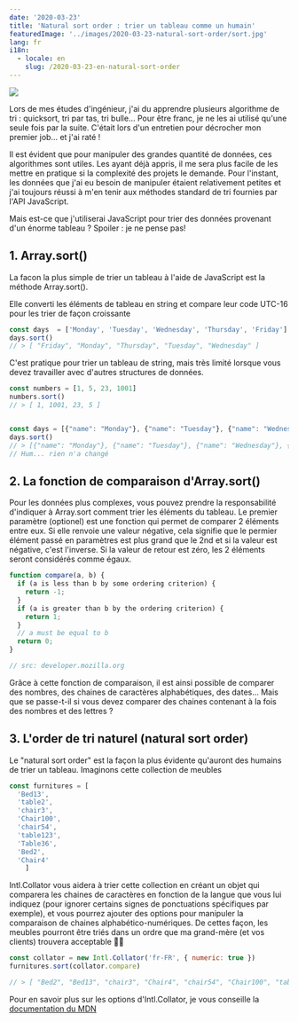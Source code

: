 ```yaml
---
date: '2020-03-23'
title: 'Natural sort order : trier un tableau comme un humain'
featuredImage: '../images/2020-03-23-natural-sort-order/sort.jpg'
lang: fr
i18n:
  - locale: en
    slug: /2020-03-23-en-natural-sort-order
---
```


<Image align="right" caption="Photo par Brooke Lark sur Unsplash">

![](../images/2020-03-23-natural-sort-order/sort.jpg)

</Image>

Lors de mes études d'ingénieur, j'ai du apprendre plusieurs algorithme de tri : quicksort, tri par tas, tri bulle... Pour être franc, je ne les ai utilisé qu'une seule fois par la suite. C'était lors d'un entretien pour décrocher mon premier job... et j'ai raté !

Il est évident que pour manipuler des grandes quantité de données, ces algorithmes sont utiles. Les ayant déjà appris, il me sera plus facile de les mettre en pratique si la complexité des projets le demande. Pour l'instant, les données que j'ai eu besoin de manipuler étaient relativement petites et j'ai toujours réussi à m'en tenir aux méthodes standard de tri fournies par l'API JavaScript.

Mais est-ce que j'utiliserai JavaScript pour trier des données provenant d'un énorme tableau ? Spoiler : je ne pense pas!

## 1. Array.sort()

La facon la plus simple de trier un tableau à l'aide de JavaScript est la méthode Array.sort().

Elle converti les éléments de tableau en string et compare leur code UTC-16 pour les trier de façon croissante

```js
const days  = ['Monday', 'Tuesday', 'Wednesday', 'Thursday', 'Friday']
days.sort()
// > [ "Friday", "Monday", "Thursday", "Tuesday", "Wednesday" ]
```

C'est pratique pour trier un tableau de string, mais très limité lorsque vous devez travailler avec d'autres structures de données.

```js
const numbers = [1, 5, 23, 1001]
numbers.sort()
// > [ 1, 1001, 23, 5 ]


const days = [{"name": "Monday"}, {"name": "Tuesday"}, {"name": "Wednesday"}, {"name": "Thursday"}, {"name": "Friday"}]
days.sort()
// > [{"name": "Monday"}, {"name": "Tuesday"}, {"name": "Wednesday"}, {"name": "Thursday"}, {"name": "Friday"}]
// Hum... rien n'a changé
```

## 2. La fonction de comparaison d'Array.sort()

Pour les données plus complexes, vous pouvez prendre la responsabilité d'indiquer à Array.sort comment trier les éléments du tableau. Le premier paramètre (optionel) est une fonction qui permet de comparer 2 éléments entre eux. Si elle renvoie une valeur négative, cela signifie que le permier élément passé en paramètres est plus grand que le 2nd et si la valeur est négative, c'est l'inverse. Si la valeur de retour est zéro, les 2 éléments seront considérés comme égaux.

```js
function compare(a, b) {
  if (a is less than b by some ordering criterion) {
    return -1;
  }
  if (a is greater than b by the ordering criterion) {
    return 1;
  }
  // a must be equal to b
  return 0;
}

// src: developer.mozilla.org
```

Grâce à cette fonction de comparaison, il est ainsi possible de comparer des nombres, des chaines de caractères alphabétiques, des dates... Mais que se passe-t-il si vous devez comparer des chaines contenant à la fois des nombres et des lettres ?

## 3. L'order de tri naturel (natural sort order)

Le "natural sort order" est la façon la plus évidente qu'auront des humains de trier un tableau. Imaginons cette collection de meubles
```js
const furnitures = [
  'Bed13',
  'table2',
  'chair3',
  'Chair100',
  'chair54',
  'table123',
  'Table36',
  'Bed2',
  'Chair4'
    ]
```

Intl.Collator vous aidera à trier cette collection en créant un objet qui comparera les chaines de caractères en fonction de la langue que vous lui indiquez (pour ignorer certains signes de ponctuations spécifiques par exemple), et vous pourrez ajouter des options pour manipuler la comparaison de chaines alphabético-numériques. De cettes façon, les meubles pourront être triés dans un ordre que ma grand-mère (et vos clients) trouvera acceptable 👵🏻

```js
const collator = new Intl.Collator('fr-FR', { numeric: true })
furnitures.sort(collator.compare)

// > [ "Bed2", "Bed13", "chair3", "Chair4", "chair54", "Chair100", "table2", "Table36", "table123" ]
```

Pour en savoir plus sur les options d'Intl.Collator, je vous conseille la [documentation du MDN](https://developer.mozilla.org/en-US/docs/Web/JavaScript/Reference/Global_Objects/Collator/Collator)
